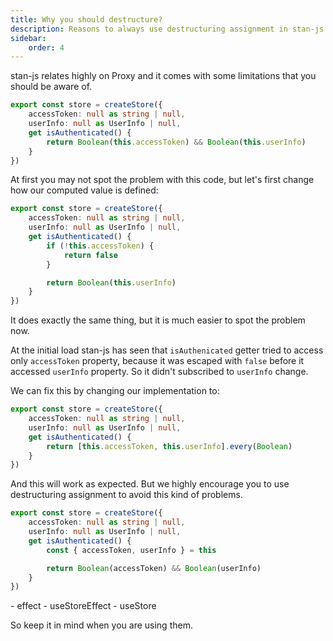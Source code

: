 ```yaml
---
title: Why you should destructure?
description: Reasons to always use destructuring assignment in stan-js
sidebar:
    order: 4
---
```



stan-js relates highly on Proxy and it comes with some limitations that you should be aware of.

```ts
export const store = createStore({
    accessToken: null as string | null,
    userInfo: null as UserInfo | null,
    get isAuthenticated() {
        return Boolean(this.accessToken) && Boolean(this.userInfo)
    }
})
```

At first you may not spot the problem with this code, but let's first change how our computed value is defined:

```ts
export const store = createStore({
    accessToken: null as string | null,
    userInfo: null as UserInfo | null,
    get isAuthenticated() {
        if (!this.accessToken) {
            return false
        }

        return Boolean(this.userInfo)
    }
})
```

It does exactly the same thing, but it is much easier to spot the problem now.

At the initial load stan-js has seen that `isAuthenicated` getter tried to access only `accessToken` property, because it was escaped with `false` before it accessed `userInfo` property. So it didn't subscribed to `userInfo` change.

We can fix this by changing our implementation to:

```ts
export const store = createStore({
    accessToken: null as string | null,
    userInfo: null as UserInfo | null,
    get isAuthenticated() {
        return [this.accessToken, this.userInfo].every(Boolean)
    }
})
```

And this will work as expected. But we highly encourage you to use destructuring assignment to avoid this kind of problems.

```ts
export const store = createStore({
    accessToken: null as string | null,
    userInfo: null as UserInfo | null,
    get isAuthenticated() {
        const { accessToken, userInfo } = this

        return Boolean(accessToken) && Boolean(userInfo)
    }
})
```

<Aside type="caution" title="This logic applies to most of our methods such as:">
- effect
- useStoreEffect
- useStore

So keep it in mind when you are using them.
</Aside>
